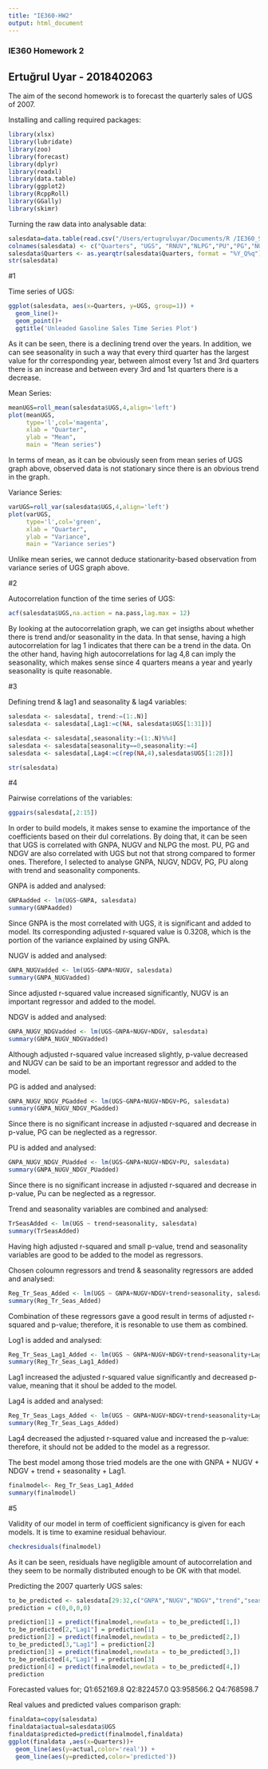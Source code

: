 ```yaml
---
title: "IE360-HW2"
output: html_document
---
```


### IE360 Homework 2
## Ertuğrul Uyar  - 2018402063

The aim of the second homework is to forecast the quarterly sales of UGS of 2007.

Installing and calling required packages:
```r
library(xlsx)
library(lubridate)
library(zoo)
library(forecast)
library(dplyr)
library(readxl)
library(data.table)
library(ggplot2)
library(RcppRoll)
library(GGally)
library(skimr)

```

Turning the raw data into analysable data:
```r
salesdata=data.table(read.csv("/Users/ertugruluyar/Documents/R /IE360_Spring22_HW2_data.csv",colClasses=c("character", rep("numeric",10))))
colnames(salesdata) <- c("Quarters", "UGS", "RNUV","NLPG","PU","PG","NUGV","NDGV","GNPA","GNPC","GNPT")
salesdata$Quarters <- as.yearqtr(salesdata$Quarters, format = "%Y_Q%q")
str(salesdata)
```

#1

Time series of UGS:
```r
ggplot(salesdata, aes(x=Quarters, y=UGS, group=1)) + 
  geom_line()+
  geom_point()+
  ggtitle('Unleaded Gasoline Sales Time Series Plot')
```
As it can be seen, there is a declining trend over the years. In addition, we can see seasonality in such a way that every third quarter has the largest value for thr corresponding year, between almost every 1st and 3rd quarters there is an increase and between every 3rd and 1st quarters there is a decrease.


Mean Series:
```r
meanUGS=roll_mean(salesdata$UGS,4,align='left')
plot(meanUGS,
     type='l',col='magenta',
     xlab = "Quarter",
     ylab = "Mean",
     main = "Mean series")
```
In terms of mean, as it can be obviously seen from mean series of UGS graph above, observed data is not stationary since there is an obvious trend in the graph.


Variance Series:
```r
varUGS=roll_var(salesdata$UGS,4,align='left')
plot(varUGS,
     type='l',col='green',
     xlab = "Quarter",
     ylab = "Variance",
     main = "Variance series")
```
Unlike mean series, we cannot deduce stationarity-based observation from variance series of UGS graph above.

#2

Autocorrelation function of the time series of UGS:
```r
acf(salesdata$UGS,na.action = na.pass,lag.max = 12)
```
By looking at the autocorrelation graph, we can get insigths about whether there is trend and/or seasonality in the data. In that sense, having a high autocorrelation for lag 1 indicates that there can be a trend in the data. On the other hand, having  high autocorrelations for lag 4,8 can imply the seasonality, which makes sense since 4 quarters means a year and yearly seasonality is quite reasonable.

#3

Defining trend & lag1 and seasonality & lag4 variables:
```r
salesdata <- salesdata[, trend:=(1:.N)]
salesdata <- salesdata[,Lag1:=c(NA, salesdata$UGS[1:31])]

salesdata <- salesdata[,seasonality:=(1:.N)%%4]
salesdata <- salesdata[seasonality==0,seasonality:=4]
salesdata <- salesdata[,Lag4:=c(rep(NA,4),salesdata$UGS[1:28])]

str(salesdata)
```

#4

Pairwise correlations of the variables:
```r
ggpairs(salesdata[,2:15])
```
In order to build models, it makes sense to examine the importance of the coefficients based on their dul correlations. By doing that, it can be seen that UGS is correlated with GNPA, NUGV and NLPG the most. PU, PG and NDGV are also correlated with UGS but not that strong compared to former ones. Therefore, I selected to analyse GNPA, NUGV, NDGV, PG, PU along with trend and seasonality components.

GNPA is added and analysed:
```r
GNPAadded <- lm(UGS~GNPA, salesdata)  
summary(GNPAadded)
```
Since GNPA is the most correlated with UGS, it is significant and added to model. Its corresponding adjusted r-squared value is 0.3208, which is the portion of the variance explained by using GNPA.

NUGV is added and analysed:
```r
GNPA_NUGVadded <- lm(UGS~GNPA+NUGV, salesdata)  
summary(GNPA_NUGVadded)
```
Since adjusted r-squared value increased significantly, NUGV is an important regressor and added to the model.

NDGV is added and analysed:
```r
GNPA_NUGV_NDGVadded <- lm(UGS~GNPA+NUGV+NDGV, salesdata)  
summary(GNPA_NUGV_NDGVadded)

```
Although adjusted r-squared value increased slightly, p-value decreased and NUGV can be said to be an important regressor and added to the model.


PG is added and analysed:
```r
GNPA_NUGV_NDGV_PGadded <- lm(UGS~GNPA+NUGV+NDGV+PG, salesdata)  
summary(GNPA_NUGV_NDGV_PGadded)
```
Since there is no significant increase in adjusted r-squared and decrease in p-value, PG can be neglected as a regressor.

PU is added and analysed:
```r
GNPA_NUGV_NDGV_PUadded <- lm(UGS~GNPA+NUGV+NDGV+PU, salesdata)  
summary(GNPA_NUGV_NDGV_PUadded)
```
Since there is no significant increase in adjusted r-squared and decrease in p-value, Pu can be neglected as a regressor.

Trend and seasonality variables are combined and analysed:
```r
TrSeasAdded <- lm(UGS ~ trend+seasonality, salesdata)
summary(TrSeasAdded)
```
Having high adjusted r-squared and small p-value, trend and seasonality variables are good to be added to the model as regressors.

Chosen coloumn regressors and trend & seasonality regressors are added and analysed:
```r
Reg_Tr_Seas_Added <- lm(UGS ~ GNPA+NUGV+NDGV+trend+seasonality, salesdata)
summary(Reg_Tr_Seas_Added)
```
Combination of these regressors gave a good result in terms of adjusted r-squared and p-value; therefore, it is resonable to use them as combined.

Log1 is added and analysed:
```r
Reg_Tr_Seas_Lag1_Added <- lm(UGS ~ GNPA+NUGV+NDGV+trend+seasonality+Lag1, salesdata)
summary(Reg_Tr_Seas_Lag1_Added)
```
Lag1 increased the adjusted r-squared value significantly and decreased p-value, meaning that it shoul be added to the model.

Lag4 is added and analysed:
```r
Reg_Tr_Seas_Lags_Added <- lm(UGS ~ GNPA+NUGV+NDGV+trend+seasonality+Lag1+Lag4, salesdata)
summary(Reg_Tr_Seas_Lags_Added)
```
Lag4 decreased the adjusted r-squared value and increased the p-value: therefore, it should not be added to the model as a regressor.

The best model among those tried models are the one with GNPA + NUGV + NDGV + trend + seasonality + Lag1.
```r
finalmodel<- Reg_Tr_Seas_Lag1_Added
summary(finalmodel)
```


#5

Validity of our model in term of coefficient significancy is given for each models. It is time to examine residual behaviour.
```r
checkresiduals(finalmodel)
```
As it can be seen, residuals have negligible amount of autocorrelation and they seem to be normally distributed enough to be OK with that model.

Predicting the 2007 quarterly UGS sales:
```r
to_be_predicted <- salesdata[29:32,c("GNPA","NUGV","NDGV","trend","seasonality","Lag1")]
prediction = c(0,0,0,0)

prediction[1] = predict(finalmodel,newdata = to_be_predicted[1,])
to_be_predicted[2,"Lag1"] = prediction[1]
prediction[2] = predict(finalmodel,newdata = to_be_predicted[2,])
to_be_predicted[3,"Lag1"] = prediction[2]
prediction[3] = predict(finalmodel,newdata = to_be_predicted[3,])
to_be_predicted[4,"Lag1"] = prediction[3]
prediction[4] = predict(finalmodel,newdata = to_be_predicted[4,])
prediction
```
Forecasted values for;
Q1:652169.8
Q2:822457.0
Q3:958566.2
Q4:768598.7

Real values and predicted values comparison graph:
```r
finaldata=copy(salesdata)
finaldata$actual=salesdata$UGS
finaldata$predicted=predict(finalmodel,finaldata)
ggplot(finaldata ,aes(x=Quarters))+
  geom_line(aes(y=actual,color='real')) + 
  geom_line(aes(y=predicted,color='predicted'))
```


